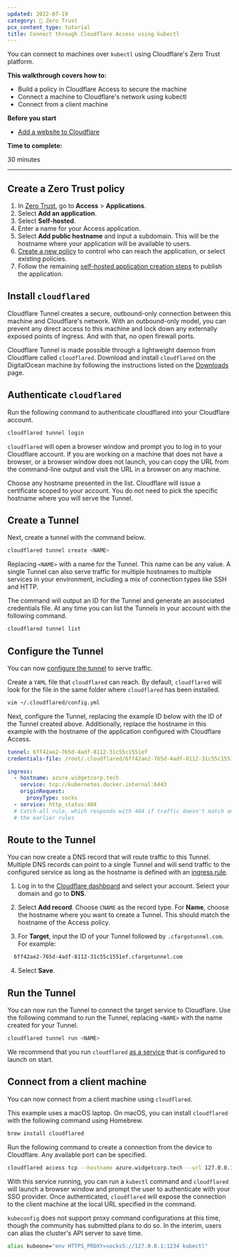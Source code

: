 ```yaml
---
updated: 2022-07-19
category: 🔐 Zero Trust
pcx_content_type: tutorial
title: Connect through Cloudflare Access using kubectl
---
```


You can connect to machines over `kubectl` using Cloudflare's Zero Trust platform.

**This walkthrough covers how to:**

- Build a policy in Cloudflare Access to secure the machine
- Connect a machine to Cloudflare's network using kubectl
- Connect from a client machine

**Before you start**

- [Add a website to Cloudflare](/fundamentals/setup/manage-domains/add-site/)

**Time to complete:**

30 minutes

---

## Create a Zero Trust policy

1. In [Zero Trust](https://one.dash.cloudflare.com), go to **Access** > **Applications**.
2. Select **Add an application**.
3. Select **Self-hosted**.
4. Enter a name for your Access application.
5. Select **Add public hostname** and input a subdomain. This will be the hostname where your application will be available to users.
6. [Create a new policy](/cloudflare-one/policies/access/policy-management/) to control who can reach the application, or select existing policies.
7. Follow the remaining [self-hosted application creation steps](/cloudflare-one/applications/configure-apps/self-hosted-public-app/) to publish the application.

## Install `cloudflared`

Cloudflare Tunnel creates a secure, outbound-only connection between this machine and Cloudflare's network. With an outbound-only model, you can prevent any direct access to this machine and lock down any externally exposed points of ingress. And with that, no open firewall ports.

Cloudflare Tunnel is made possible through a lightweight daemon from Cloudflare called `cloudflared`. Download and install `cloudflared` on the DigitalOcean machine by following the instructions listed on the [Downloads](/cloudflare-one/connections/connect-networks/downloads/) page.

## Authenticate `cloudflared`

Run the following command to authenticate cloudflared into your Cloudflare account.

```sh
cloudflared tunnel login
```

`cloudflared` will open a browser window and prompt you to log in to your Cloudflare account. If you are working on a machine that does not have a browser, or a browser window does not launch, you can copy the URL from the command-line output and visit the URL in a browser on any machine.

Choose any hostname presented in the list. Cloudflare will issue a certificate scoped to your account. You do not need to pick the specific hostname where you will serve the Tunnel.

## Create a Tunnel

Next, create a tunnel with the command below.

```sh
cloudflared tunnel create <NAME>
```

Replacing `<NAME>` with a name for the Tunnel. This name can be any value. A single Tunnel can also serve traffic for multiple hostnames to multiple services in your environment, including a mix of connection types like SSH and HTTP.

The command will output an ID for the Tunnel and generate an associated credentials file. At any time you can list the Tunnels in your account with the following command.

```sh
cloudflared tunnel list
```

## Configure the Tunnel

You can now [configure the tunnel](/cloudflare-one/connections/connect-networks/get-started/create-local-tunnel/#4-create-a-configuration-file) to serve traffic.

Create a `YAML` file that `cloudflared` can reach. By default, `cloudflared` will look for the file in the same folder where `cloudflared` has been installed.

```sh
vim ~/.cloudflared/config.yml
```

Next, configure the Tunnel, replacing the example ID below with the ID of the Tunnel created above. Additionally, replace the hostname in this example with the hostname of the application configured with Cloudflare Access.

```yaml
tunnel: 6ff42ae2-765d-4adf-8112-31c55c1551ef
credentials-file: /root/.cloudflared/6ff42ae2-765d-4adf-8112-31c55c1551ef.json

ingress:
  - hostname: azure.widgetcorp.tech
    service: tcp://kubernetes.docker.internal:6443
    originRequest:
      proxyType: socks
  - service: http_status:404
  # Catch-all rule, which responds with 404 if traffic doesn't match any of
  # the earlier rules
```

## Route to the Tunnel

You can now create a DNS record that will route traffic to this Tunnel. Multiple DNS records can point to a single Tunnel and will send traffic to the configured service as long as the hostname is defined with an [ingress rule](/cloudflare-one/connections/connect-networks/configure-tunnels/local-management/configuration-file/#file-structure-for-public-hostnames).

1. Log in to the [Cloudflare dashboard](https://dash.cloudflare.com/) and select your account. Select your domain and go to **DNS**.

2. Select **Add record**. Choose `CNAME` as the record type. For **Name**, choose the hostname where you want to create a Tunnel. This should match the hostname of the Access policy.

3. For **Target**, input the ID of your Tunnel followed by `.cfargotunnel.com`. For example:

```txt
  6ff42ae2-765d-4adf-8112-31c55c1551ef.cfargotunnel.com
```

4. Select **Save**.

## Run the Tunnel

You can now run the Tunnel to connect the target service to Cloudflare. Use the following command to run the Tunnel, replacing `<NAME>` with the name created for your Tunnel.

```sh
cloudflared tunnel run <NAME>
```

We recommend that you run `cloudflared` [as a service](/cloudflare-one/connections/connect-networks/configure-tunnels/local-management/as-a-service/) that is configured to launch on start.

## Connect from a client machine

You can now connect from a client machine using `cloudflared`.

This example uses a macOS laptop. On macOS, you can install `cloudflared` with the following command using Homebrew.

```sh
brew install cloudflared
```

Run the following command to create a connection from the device to Cloudflare. Any available port can be specified.

```sh
cloudflared access tcp --hostname azure.widgetcorp.tech --url 127.0.0.1:1234
```

With this service running, you can run a `kubectl` command and `cloudflared` will launch a browser window and prompt the user to authenticate with your SSO provider. Once authenticated, `cloudflared` will expose the connection to the client machine at the local URL specified in the command.

`kubeconfig` does not support proxy command configurations at this time, though the community has submitted plans to do so. In the interim, users can alias the cluster's API server to save time.

```sh
alias kubeone="env HTTPS_PROXY=socks5://127.0.0.1:1234 kubectl"
```
